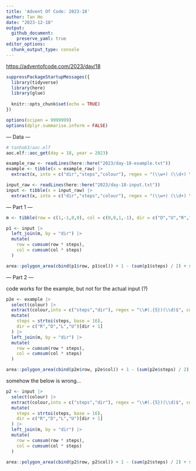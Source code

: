 ```yaml
---
title: 'Advent Of Code: 2023-18'
author: Tan Ho
date: "2023-12-18"
output: 
  github_document:
    preserve_yaml: true
editor_options: 
  chunk_output_type: console
---
```


<https://adventofcode.com/2023/day/18>

```r
suppressPackageStartupMessages({
  library(tidyverse)
  library(here)
  library(glue)
  
  knitr::opts_chunk$set(echo = TRUE)
})

options(scipen = 9999999)
options(dplyr.summarise.inform = FALSE)
```

--- Data ---

```r
# tanho63/aoc.elf
aoc.elf::aoc_get(day = 18, year = 2023)
```

```r
example_raw <- readLines(here::here("2023/day-18-example.txt"))
example <- tibble(x = example_raw) |> 
  extract(x, into = c("dir","steps","colour"), regex = "(\\w+) (\\d+) \\((.+)\\)", convert = TRUE)

input_raw <- readLines(here::here("2023/day-18-input.txt"))
input <- tibble(x = input_raw) |> 
  extract(x, into = c("dir","steps","colour"), regex = "(\\w+) (\\d+) \\((.+)\\)", convert = TRUE)
```

--- Part 1 ---

```r
m <- tibble(row = c(1,-1,0,0), col = c(0,0,1,-1), dir = c("D","U","R","L"))

p1 <- input |> 
  left_join(m, by = "dir") |> 
  mutate(
    row = cumsum(row * steps),
    col = cumsum(col * steps)
  ) 

area::polygon_area(cbind(p1$row, p1$col)) + 1 - (sum(p1$steps) / 2) + sum(p1$steps)
```

--- Part 2 ---

code works for the example, but not for the actual input (?)

```r
p2e <- example |> 
  select(colour) |> 
  extract(colour,into = c("steps","dir"), regex = "\\#(.{5})(\\d)$", convert = TRUE) |> 
  mutate(
    steps = strtoi(steps, base = 16),
    dir = c("R","D","L","U")[dir + 1]
  ) |> 
  left_join(m, by = "dir") |> 
  mutate(
    row = cumsum(row * steps),
    col = cumsum(col * steps)
  )

area::polygon_area(cbind(p2e$row, p2e$col)) + 1 - (sum(p2e$steps) / 2) + sum(p2e$steps)
```

somehow the below is wrong...

```r
p2 <- input |> 
  select(colour) |> 
  extract(colour,into = c("steps","dir"), regex = "\\#(.{5})(\\d)$", convert = TRUE) |> 
  mutate(
    steps = strtoi(steps, base = 16),
    dir = c("R","D","L","U")[dir + 1]
  ) |> 
  left_join(m, by = "dir") |> 
  mutate(
    row = cumsum(row * steps),
    col = cumsum(col * steps)
  )

area::polygon_area(cbind(p2$row, p2$col)) + 1 - (sum(p2$steps) / 2) + sum(p2$steps)
```

